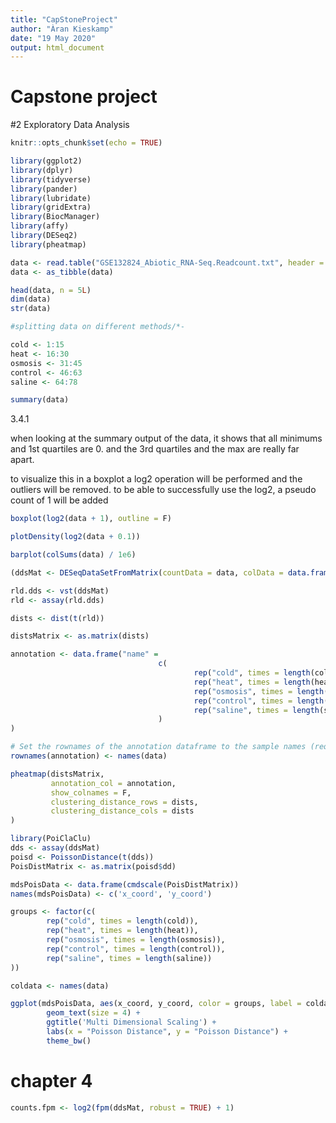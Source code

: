 ```yaml
---
title: "CapStoneProject"
author: "Àran Kieskamp"
date: "19 May 2020"
output: html_document
---
```


# Capstone project

#2 Exploratory Data Analysis

```r
knitr::opts_chunk$set(echo = TRUE)

library(ggplot2)
library(dplyr)
library(tidyverse)
library(pander)
library(lubridate)
library(gridExtra)
library(BiocManager)
library(affy)
library(DESeq2)
library(pheatmap)
```


```r
data <- read.table("GSE132824_Abiotic_RNA-Seq.Readcount.txt", header = T)
data <- as_tibble(data)

head(data, n = 5L)
dim(data)
str(data)

#splitting data on different methods/*-

cold <- 1:15
heat <- 16:30
osmosis <- 31:45
control <- 46:63
saline <- 64:78

```

```r
summary(data)
```

3.4.1

when looking at the summary output of the data, it shows that all minimums and 1st quartiles are 0. and the 3rd quartiles and the max are really far apart.


to visualize this in a boxplot a log2 operation will be performed and the outliers will be removed. to be able to successfully use the log2, a pseudo count of 1 will be added
```r
boxplot(log2(data + 1), outline = F)
```
```r
plotDensity(log2(data + 0.1))
```
```r
barplot(colSums(data) / 1e6)
```
```r

(ddsMat <- DESeqDataSetFromMatrix(countData = data, colData = data.frame(samples = names(data)), design = ~1))
```
```r
rld.dds <- vst(ddsMat)
rld <- assay(rld.dds)
```

```r
dists <- dist(t(rld))
```

```r
distsMatrix <- as.matrix(dists)

annotation <- data.frame("name" =
                                 c(
                                         rep("cold", times = length(cold)),
                                         rep("heat", times = length(heat)),
                                         rep("osmosis", times = length(osmosis)),
                                         rep("control", times = length(control)),
                                         rep("saline", times = length(saline))
                                 )
)

# Set the rownames of the annotation dataframe to the sample names (required)
rownames(annotation) <- names(data)

pheatmap(distsMatrix,
         annotation_col = annotation,
         show_colnames = F,
         clustering_distance_rows = dists,
         clustering_distance_cols = dists
)
```

```r
library(PoiClaClu)
dds <- assay(ddsMat)
poisd <- PoissonDistance(t(dds))
PoisDistMatrix <- as.matrix(poisd$dd)

mdsPoisData <- data.frame(cmdscale(PoisDistMatrix))
names(mdsPoisData) <- c('x_coord', 'y_coord')

groups <- factor(c(
        rep("cold", times = length(cold)),
        rep("heat", times = length(heat)),
        rep("osmosis", times = length(osmosis)),
        rep("control", times = length(control)),
        rep("saline", times = length(saline))
))

coldata <- names(data)

ggplot(mdsPoisData, aes(x_coord, y_coord, color = groups, label = coldata)) +
        geom_text(size = 4) +
        ggtitle('Multi Dimensional Scaling') +
        labs(x = "Poisson Distance", y = "Poisson Distance") +
        theme_bw()
```

# chapter 4

```r
counts.fpm <- log2(fpm(ddsMat, robust = TRUE) + 1)

```
